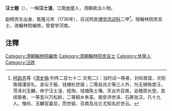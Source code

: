 '''汪士鍠'''（{{bd|？||？}}），一稱'''汪士湟'''，江南[[休寧|休寧]]人，清朝政治人物。

副榜贡生出身，乾隆元年（1736年），召试丙辰[[博学鸿词科|博学鸿词科]]二甲<ref>[[柯劭忞|柯劭忞]]等《[[清史稿|清史稿]]·列传二百七十二·文苑二》：当时试一等者，刘纶居首，次则南城潘安礼、金坛于振、钱塘杭世骏；二等自兆仑等三人外，为无锡杨度汪，菏泽刘玉麟，休宁汪士湟、程恂，钱塘陈士璠，天台齐召南，会稽周长登。其续取者，一等宜兴万松龄，二等桐乡朱荃、南安洪世泽、石屏张汉，凡十九人。惟纶、玉麟官最显，而世骏、召南及兆仑尤知名於世云。</ref>。授翰林院庶吉士，改翰林院编修。曾督学河南。

==注釋==
{{reflist}}
{{清朝人物小作品}}
{{乾隆元年丙辰科博學宏詞}}
{{DEFAULTSORT:Wang汪}}
[[Category:清朝翰林院編修|Category:清朝翰林院編修]]
[[Category:清朝翰林院庶吉士|Category:清朝翰林院庶吉士]]
[[Category:休寧人|Category:休寧人]]
[[Category:汪姓|Category:汪姓]]